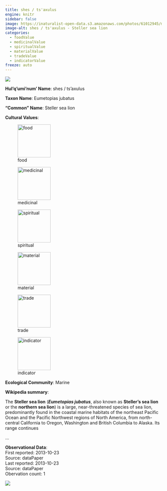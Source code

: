 ```yaml
---
title: shes / ts'axulus
engine: knitr
sidebar: false
image: https://inaturalist-open-data.s3.amazonaws.com/photos/61012945/medium.jpg
image-alt: shes / ts'axulus - Steller sea lion
categories:
  - foodValue
  - medicinalValue
  - spiritualValue
  - materialValue
  - tradeValue
  - indicatorValue
freeze: auto
---
```

![](https://inaturalist-open-data.s3.amazonaws.com/photos/61012945/medium.jpg){fig-alt="shes / ts'axulus - Steller sea lion"}

**Hul'q'umi'num' Name**: shes / ts'axulus



**Taxon Name**: Eumetopias jubatus

**"Common" Name**: Steller sea lion

**Cultural Values**:  

::: {layout-nrow=1 style="width:60%"}
![food](/files/food.svg){width=106px}

![medicinal](/files/medicinal.svg){width=106px}

![spiritual](/files/spiritual.svg){width=106px}

![material](/files/material.svg){width=106px}

![trade](/files/trade.svg){width=106px}

![indicator](/files/indicator.svg){width=106px}
:::

**Ecological Community**: Marine

**Wikipedia summary**:  
<p class="mw-empty-elt">

</p>

<p>The <b>Steller sea lion</b> (<i><b>Eumetopias jubatus</b></i>, also known as <b>Steller's sea lion</b> or the <b>northern sea lion</b>) is a large, near-threatened species of sea lion, predominantly found in the coastal marine habitats of the northeast Pacific Ocean and the Pacific Northwest regions of North America, from north-central California to Oregon, Washington and British Columbia to Alaska. Its range continues</p>...

**Observational Data**:   
First reported: 2013-10-23  
Source: dataPaper  
Last reported: 2013-10-23  
Source: dataPaper  
Obervation count: 1

![](community_dist.png)
